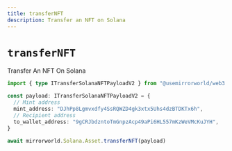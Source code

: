 ```yaml
---
title: transferNFT
description: Transfer an NFT on Solana
---
```


# `transferNFT`

Transfer An NFT On Solana

```ts
import { type ITransferSolanaNFTPayloadV2 } from "@usemirrorworld/web3.js"

const payload: ITransferSolanaNFTPayloadV2 = {
  // Mint address
  mint_address: "DJhPp8Lgmvxdfy4SsRQWZD4gk3xtx5Uhs4dzBTDKTx6h",
  // Recipient address
  to_wallet_address: "9gCRJbdzntoTmGnpzAcp49aPi6HL557mKzWeVMcKuJYH",
}

await mirrorworld.Solana.Asset.transferNFT(payload)
```
